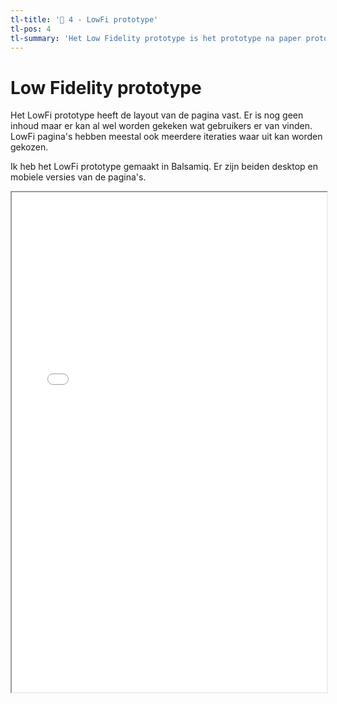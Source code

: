 ```yaml
---
tl-title: '🎨 4 - LowFi prototype'
tl-pos: 4
tl-summary: 'Het Low Fidelity prototype is het prototype na paper prototypes, met iets meer duidelijkheid.'
---
```



# Low Fidelity prototype

Het LowFi prototype heeft de layout van de pagina vast. Er is nog geen inhoud maar er kan al wel worden
gekeken wat gebruikers er van vinden. LowFi pagina's hebben meestal ook meerdere iteraties waar uit kan worden
gekozen.

Ik heb het LowFi prototype gemaakt in Balsamiq. Er zijn beiden desktop en mobiele versies van de pagina's.

<iframe src="/2425/lmfehres/lowfi-a4.pdf" style="width: 100%; height: 800px;"/>
